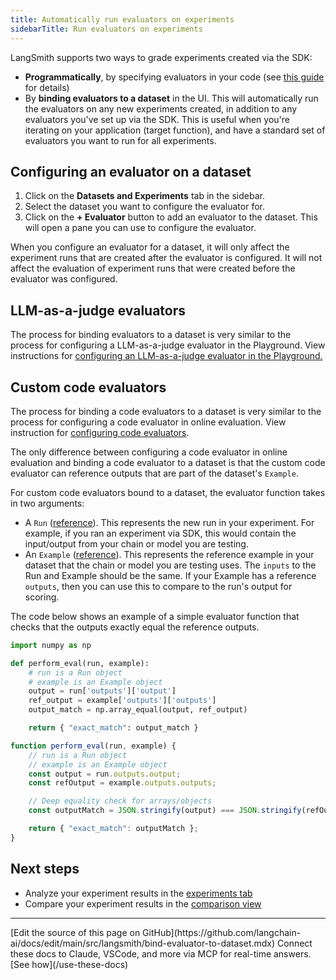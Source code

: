 ```yaml
---
title: Automatically run evaluators on experiments
sidebarTitle: Run evaluators on experiments
---
```


LangSmith supports two ways to grade experiments created via the SDK:

* **Programmatically**, by specifying evaluators in your code (see [this guide](/langsmith/evaluate-llm-application) for details)
* By **binding evaluators to a dataset** in the UI. This will automatically run the evaluators on any new experiments created, in addition to any evaluators you've set up via the SDK. This is useful when you're iterating on your application (target function), and have a standard set of evaluators you want to run for all experiments.

## Configuring an evaluator on a dataset

1. Click on the **Datasets and Experiments** tab in the sidebar.
2. Select the dataset you want to configure the evaluator for.
3. Click on the **+ Evaluator** button to add an evaluator to the dataset. This will open a pane you can use to configure the evaluator.

<Note>
When you configure an evaluator for a dataset, it will only affect the experiment runs that are created after the evaluator is configured. It will not affect the evaluation of experiment runs that were created before the evaluator was configured.
</Note>

## LLM-as-a-judge evaluators

The process for binding evaluators to a dataset is very similar to the process for configuring a LLM-as-a-judge evaluator in the Playground. View instructions for [configuring an LLM-as-a-judge evaluator in the Playground.](/langsmith/llm-as-judge?mode=ui)

## Custom code evaluators

The process for binding a code evaluators to a dataset is very similar to the process for configuring a code evaluator in online evaluation. View instruction for [configuring code evaluators](/langsmith/online-evaluations#configure-a-custom-code-evaluator).

The only difference between configuring a code evaluator in online evaluation and binding a code evaluator to a dataset is that the custom code evaluator can reference outputs that are part of the dataset's `Example`.

For custom code evaluators bound to a dataset, the evaluator function takes in two arguments:

* A `Run` ([reference](/langsmith/run-data-format)). This represents the new run in your experiment. For example, if you ran an experiment via SDK, this would contain the input/output from your chain or model you are testing.
* An `Example` ([reference](/langsmith/example-data-format)). This represents the reference example in your dataset that the chain or model you are testing uses. The `inputs` to the Run and Example should be the same. If your Example has a reference `outputs`, then you can use this to compare to the run's output for scoring.

The code below shows an example of a simple evaluator function that checks that the outputs exactly equal the reference outputs.

<CodeGroup>

```python Python
import numpy as np

def perform_eval(run, example):
    # run is a Run object
    # example is an Example object
    output = run['outputs']['output']
    ref_output = example['outputs']['outputs']
    output_match = np.array_equal(output, ref_output)

    return { "exact_match": output_match }
```

```javascript JavaScript
function perform_eval(run, example) {
    // run is a Run object
    // example is an Example object
    const output = run.outputs.output;
    const refOutput = example.outputs.outputs;

    // Deep equality check for arrays/objects
    const outputMatch = JSON.stringify(output) === JSON.stringify(refOutput);

    return { "exact_match": outputMatch };
}
```

</CodeGroup>

## Next steps

* Analyze your experiment results in the [experiments tab](/langsmith/analyze-an-experiment)
* Compare your experiment results in the [comparison view](/langsmith/compare-experiment-results)

---

<Callout icon="pen-to-square" iconType="regular">
    [Edit the source of this page on GitHub](https://github.com/langchain-ai/docs/edit/main/src/langsmith/bind-evaluator-to-dataset.mdx)
</Callout>
<Tip icon="terminal" iconType="regular">
    Connect these docs to Claude, VSCode, and more via MCP for    real-time answers. [See how](/use-these-docs)
</Tip>

